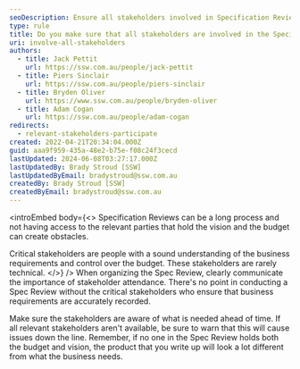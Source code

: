 ```yaml
---
seoDescription: Ensure all stakeholders involved in Specification Reviews to guarantee accurate business requirements and budget control.
type: rule
title: Do you make sure that all stakeholders are involved in the Specification Review?
uri: involve-all-stakeholders
authors:
  - title: Jack Pettit
    url: https://ssw.com.au/people/jack-pettit
  - title: Piers Sinclair
    url: https://ssw.com.au/people/piers-sinclair
  - title: Bryden Oliver
    url: https://www.ssw.com.au/people/bryden-oliver
  - title: Adam Cogan
    url: https://ssw.com.au/people/adam-cogan
redirects:
  - relevant-stakeholders-participate
created: 2022-04-21T20:34:04.000Z
guid: aaa9f959-435a-48e2-b75e-f08c24f3cecd
lastUpdated: 2024-06-08T03:27:17.000Z
lastUpdatedBy: Brady Stroud [SSW]
lastUpdatedByEmail: bradystroud@ssw.com.au
createdBy: Brady Stroud [SSW]
createdByEmail: bradystroud@ssw.com.au
---
```


<introEmbed
  body={<>
Specification Reviews can be a long process and not having access to the relevant parties that hold the vision and the budget can create obstacles.

Critical stakeholders are people with a sound understanding of the business requirements and control over the budget. These stakeholders are rarely technical.
  </>}
/>
When organizing the Spec Review, clearly communicate the importance of stakeholder attendance. There's no point in conducting a Spec Review without the critical stakeholders who ensure that business requirements are accurately recorded.

Make sure the stakeholders are aware of what is needed ahead of time. If all relevant stakeholders aren't available, be sure to warn that this will cause issues down the line. Remember, if no one in the Spec Review holds both the budget and vision, the product that you write up will look a lot different from what the business needs.
